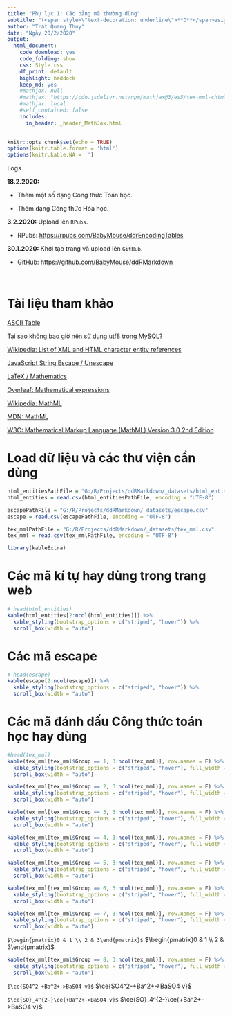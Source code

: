 ```yaml
---
title: "Phụ lục 1: Các bảng mã thường dùng"
subtitle: "(<span style=\"text-decoration: underline\">**D**</span>esign <span style=\"text-decoration: underline\">**D**</span>ocuments with <span style=\"text-decoration: underline\">**RMarkdown**</span>)"
author: "Trát Quang Thụy"
date: "Ngày 20/2/2020"
output: 
  html_document: 
    code_download: yes
    code_folding: show
    css: Style.css
    df_print: default
    highlight: haddock
    keep_md: yes
    #mathjax: null
    #mathjax: "https://cdn.jsdelivr.net/npm/mathjax@3/es5/tex-mml-chtml.js"
    #mathjax: local
    #self_contained: false
    includes:
      in_header: _header_MathJax.html
---
```


```r
knitr::opts_chunk$set(echo = TRUE)
options(knitr.table.format = 'html')
options(knitr.kable.NA = '')
```

<div class="logs">
<div class="logs-caption">Logs</div>
<div class="logs-content scroll">
**18.2.2020:**

- Thêm một số dạng Công thức Toán học.

- Thêm dạng Công thức Hóa học.

**3.2.2020:** Upload lên `RPubs`.

- RPubs: <a target="_parent" href="https://rpubs.com/BabyMouse/ddrEncodingTables">https://rpubs.com/BabyMouse/ddrEncodingTables</a>

**30.1.2020:** Khởi tạo trang và upload lên `GitHub`.

- GitHub: <a target="_parent" href="https://github.com/BabyMouse/ddRMarkdown">https://github.com/BabyMouse/ddRMarkdown</a>

</div></div>
</br>

# Tài liệu tham khảo
[ASCII Table](http://ascii-table.com/codepage.php?1252)

[Tại sao không bao giờ nên sử dụng utf8 trong MySQL?](https://topdev.vn/blog/tai-sao-khong-bao-gio-nen-su-dung-utf8-trong-mysql/)

[Wikipedia: List of XML and HTML character entity references](https://en.wikipedia.org/wiki/List_of_XML_and_HTML_character_entity_references)

[JavaScript String Escape / Unescape](https://www.freeformatter.com/javascript-escape.html)

[LaTeX / Mathematics](https://en.wikibooks.org/wiki/LaTeX/Mathematics)

[Overleaf: Mathematical expressions](https://www.overleaf.com/learn/latex/Mathematical_expressions)

[Wikipedia: MathML](https://en.wikipedia.org/wiki/MathML)

[MDN: MathML](https://developer.mozilla.org/en-US/docs/Web/MathML)

[W3C: Mathematical Markup Language (MathML) Version 3.0 2nd Edition](https://www.w3.org/TR/MathML3/)

# Load dữ liệu và các thư viện cần dùng
```r
html_entitiesPathFile = "G:/R/Projects/ddRMarkdown/_datasets/html_entities.csv"
html_entities = read.csv(html_entitiesPathFile, encoding = "UTF-8")

escapePathFile = "G:/R/Projects/ddRMarkdown/_datasets/escape.csv"
escape = read.csv(escapePathFile, encoding = "UTF-8")

tex_mmlPathFile = "G:/R/Projects/ddRMarkdown/_datasets/tex_mml.csv"
tex_mml = read.csv(tex_mmlPathFile, encoding = "UTF-8")

library(kableExtra)
```

# Các mã kí tự hay dùng trong trang web
```r
# head(html_entities)
kable(html_entities[2:ncol(html_entities)]) %>%
  kable_styling(bootstrap_options = c("striped", "hover")) %>%
  scroll_box(width = "auto")
```

# Các mã escape
```r
# head(escape)
kable(escape[2:ncol(escape)]) %>%
  kable_styling(bootstrap_options = c("striped", "hover")) %>%
  scroll_box(width = "auto")
```

# Các mã đánh dấu Công thức toán học hay dùng
```r
#head(tex_mml)
kable(tex_mml[tex_mml$Group == 1, 3:ncol(tex_mml)], row.names = F) %>%
  kable_styling(bootstrap_options = c("striped", "hover"), full_width = T) %>%
  scroll_box(width = "auto")
```

```r
kable(tex_mml[tex_mml$Group == 2, 3:ncol(tex_mml)], row.names = F) %>%
  kable_styling(bootstrap_options = c("striped", "hover"), full_width = T) %>%
  scroll_box(width = "auto")
```

```r
kable(tex_mml[tex_mml$Group == 3, 3:ncol(tex_mml)], row.names = F) %>%
  kable_styling(bootstrap_options = c("striped", "hover"), full_width = T) %>%
  scroll_box(width = "auto")
```

```r
kable(tex_mml[tex_mml$Group == 4, 3:ncol(tex_mml)], row.names = F) %>%
  kable_styling(bootstrap_options = c("striped", "hover"), full_width = T) %>%
  scroll_box(width = "auto")
```

```r
kable(tex_mml[tex_mml$Group == 5, 3:ncol(tex_mml)], row.names = F) %>%
  kable_styling(bootstrap_options = c("striped", "hover"), full_width = T) %>%
  scroll_box(width = "auto")
```

```r
kable(tex_mml[tex_mml$Group == 6, 3:ncol(tex_mml)], row.names = F) %>%
  kable_styling(bootstrap_options = c("striped", "hover"), full_width = T) %>%
  scroll_box(width = "auto")
```

```r
kable(tex_mml[tex_mml$Group == 7, 3:ncol(tex_mml)], row.names = F) %>%
  kable_styling(bootstrap_options = c("striped", "hover"), full_width = T) %>%
  scroll_box(width = "auto")
```

<div>`$\begin{pmatrix}0 & 1 \\ 2 & 3\end{pmatrix}$`
$\begin{pmatrix}0 & 1 \\ 2 & 3\end{pmatrix}$</div>

```r
kable(tex_mml[tex_mml$Group == 8, 3:ncol(tex_mml)], row.names = F) %>%
  kable_styling(bootstrap_options = c("striped", "hover"), full_width = T) %>%
  scroll_box(width = "auto")
```
`$\ce{SO4^2-+Ba^2+->BaSO4 v}$` $\ce{SO4^2-+Ba^2+->BaSO4 v}$

`$\ce{SO}_4^{2-}\ce{+Ba^2+->BaSO4 v}$` $\ce{SO}_4^{2-}\ce{+Ba^2+->BaSO4 v}$


<!--
#as.factor(tex_mml$MathML)
#tex_mml$MathML[1]
#options(keep.source = FALSE)

#print(kable(tex_mml[2:ncol(tex_mml)]) %>% kable_styling(bootstrap_options = c("striped", "hover")) %>% scroll_box(width = "auto"))

#htmltools::html_print(
#  kable(tex_mml[2:ncol(tex_mml)]) %>% kable_styling(bootstrap_options = c("striped", #"hover")) %>% scroll_box(width = "auto")
#)


```r
t = c("Inline: \\$...\\$; Display: &#x0024;&#x0024;...&#x0024;&#x0024;")

kable(t) %>% kable_styling(bootstrap_options = c("striped", "hover")) %>% scroll_box(width = "auto")

```

<div style="border: 1px solid #ddd; padding: 5px; overflow-x: scroll; width:auto; "><table class="table table-striped table-hover" style="margin-left: auto; margin-right: auto;">
 <thead>
  <tr>
   <th style="text-align:left;"> Name </th>
   <th style="text-align:left;"> LaTeX </th>
   <th style="text-align:left;"> MathML </th>
   <th style="text-align:left;"> HTMLExample </th>
   <th style="text-align:left;"> HTMLDescription </th>
  </tr>
 </thead>
<tbody>
  <tr>
   <td style="text-align:left;"> Equations </td>
   <td style="text-align:left;"> Inline: <code>&bsol;(...&bsol;)</code>, <code>&dollar;...&dollar;</code>; Display: `\[...\]`, <code>&dollar;&dollar;...&dollar;&dollar;</code></td>
   <td style="text-align:left;"> `html <math>...</math>` hay <code>&lt;math xmlns="[http://www.w3.org/1998/Math/MathML](http://www.w3.org/1998/Math/MathML)"&gt;...&lt;/math&gt;</code> </td>
   <td style="text-align:left;"> NA </td>
   <td style="text-align:left;"> Đánh dấu Công thức toán học. </td>
  </tr>
</tbody>
</table></div>
-->

<br/><br/><br/><br/>

